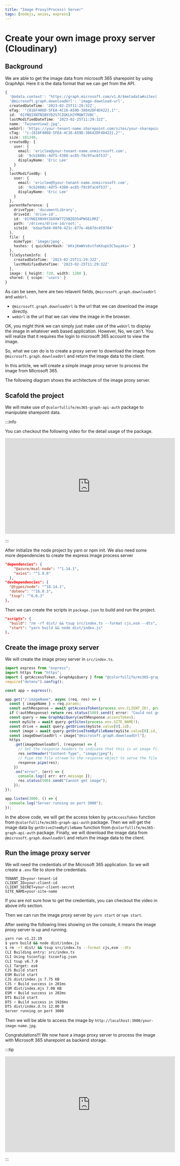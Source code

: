 ```yaml
---
title: "Image Proxy(Process) Server"
tags: [nodejs, axios, express]
---
```



# Create your own image proxy server (Cloudinary)

## Background

We are able to get the image data from microsoft 365 sharepoint by using GraphApi.
Here it is the data format that we can get from the API.

```ts
{
  '@odata.context': "https://graph.microsoft.com/v1.0/$metadata#sites('your-tenant-name.sharepoint.com%2Cbdaafbd4-08f0-421c-877e-4b87dc459784%2C22c9a737-a9b6-4279-885e-2231d39a0627')/drives('drive-id')/root/$entity",
  '@microsoft.graph.downloadUrl': 'image-download-url',
  createdDateTime: '2023-02-25T11:29:32Z',
  eTag: '"{816F406D-5FEA-4C16-A59D-38642DF4D422},1"',
  id: '01YNQIXNTNIBXYD2S7CZGKLHJYMQW7JVBC',
  lastModifiedDateTime: '2023-02-25T11:29:32Z',
  name: 'TainanView2.jpg',
  webUrl: 'https://your-tenant-name.sharepoint.com/sites/your-sharepoint-site-name/Shared%20Documents/TainanView2.jpg',
  cTag: '"c:{816F406D-5FEA-4C16-A59D-38642DF4D422},2"',
  size: 101248,
  createdBy: {
    user: {
      email: 'ericlee@your-tenant-name.onmicrosoft.com',
      id: '9cb2608c-4df5-4388-ac85-f8c9fac6f537',
      displayName: 'Eric Lee'
    }
  },
  lastModifiedBy: {
    user: {
      email: 'ericlee@5your-tenant-name.onmicrosoft.com',
      id: '9cb2608c-4df5-4388-ac85-f8c9fac6f537',
      displayName: 'Eric Lee'
    }
  },
  parentReference: {
    driveType: 'documentLibrary',
    driveId: 'drive-id',
    id: '01YNQIXNV6Y2GOVW7725BZO354PWSELRRZ',
    path: '/drives/drive-id/root:',
    siteId: 'bdaafbd4-08f0-421c-877e-4b87dc459784'
  },
  file: {
    mimeType: 'image/jpeg',
    hashes: { quickXorHash: 'HXxjKmWVs6vtfoKXupU3C5wyaks=' }
  },
  fileSystemInfo: {
    createdDateTime: '2023-02-25T11:29:32Z',
    lastModifiedDateTime: '2023-02-25T11:29:32Z'
  },
  image: { height: 720, width: 1280 },
  shared: { scope: 'users' }
}
```

As can be seen, here are two relavent fields, `@microsoft.graph.downloadUrl` and `webUrl`.

- `@microsoft.graph.downloadUrl` is the url that we can download the image directly.
- `webUrl` is the url that we can view the image in the browser.

OK, you might think we can simply just make use of the `webUrl` to display the image in whatever web based application.
However, No, we can't. You will realize that it requires the login to microsoft 365 account to view the image.

So, what we can do is to create a proxy server to download the image from `@microsoft.graph.downloadUrl` and return the image data to the client.

In this article, we will create a simple image proxy server to process the image from Microsoft 365.

The following diagram shows the architecture of the image proxy server.

<Drawio content={drawIo} page={1} zoom={0.5} editable={true} maxHeight={300} />

## Scafold the project

We will make use of `@colorfullife/ms365-graph-api-auth` package to manipulate sharepoint data.

:::info

You can checkout the following video for the detail usage of the package.

<iframe
  width="560"
  height="315"
  src="https://www.youtube.com/embed/sXW3G8gtlWs"
  title="YouTube video player"
  frameborder="0"
  allow="accelerometer; autoplay; clipboard-write; encrypted-media; gyroscope; picture-in-picture; web-share"
  allowfullscreen
></iframe>

:::

After initialize the node project by yarn or npm init.
We also need some more dependencies to create the express image process server

```json
"dependencies": {
    "@azure/msal-node": "^1.14.1",
    "axios": "^1.0.0"
  },
"devDependencies": {
  "@types/node": "^18.14.1",
  "dotenv": "^16.0.3",
  "tsup": "^6.6.3"
},
```

Then we can create the scripts in `package.json` to build and run the project.

```json
"scripts": {
  "build": "rm -rf dist/ && tsup src/index.ts --format cjs,esm --dts",
  "start": "yarn build && node dist/index.js"
},
```

## Create the image proxy server

We will create the image proxy server in `src/index.ts`.

```ts title="src/index.ts"
import express from "express";
import https from "https";
import { getAccessToken, GraphApiQuery } from "@colorfullife/ms365-graph-api-auth";
require("dotenv").config();

const app = express();

app.get("/:imageName", async (req, res) => {
  const { imageName } = req.params;
  const authResponse = await getAccessToken(process.env.CLIENT_ID!, process.env.CLIENT_SECRET!, process.env.TENANT_ID!);
  if (!authResponse) return res.status(500).send({ error: "Could not get access token" });
  const query = new GraphApiQuery(authResponse.accessToken);
  const mySite = await query.getSites(process.env.SITE_NAME!);
  const drive = await query.getDrives(mySite.value[0].id);
  const image = await query.getDriveItemByFileName(mySite.value[0].id, drive.value[0].id, imageName);
  const imageDownloadUrl = image["@microsoft.graph.downloadUrl"];
  https
    .get(imageDownloadUrl, (response) => {
      // Set the response headers to indicate that this is an image file
      res.setHeader("Content-Type", "image/jpeg");
      // Pipe the file stream to the response object to serve the file as an image
      response.pipe(res);
    })
    .on("error", (err) => {
      console.log({ err: err.message });
      res.status(500).send("Cannot get image");
    });
});

app.listen(3000, () => {
  console.log("Server running on port 3000");
});
```

In the above code, we will get the access token by `getAccessToken` function from `@colorfullife/ms365-graph-api-auth` package.
Then we will get the image data by `getDriveItemByFileName` function from `@colorfullife/ms365-graph-api-auth` package.
Finally, we will download the image data from `@microsoft.graph.downloadUrl` and return the image data to the client.

## Run the image proxy server

We will need the credentials of the Microsoft 365 application.
So we will create a `.env` file to store the credentials.

```env title=".env"
TENANT_ID=your-tenant-id
CLIENT_ID=your-client-id
CLIENT_SECRET=your-client-secret
SITE_NAME=your-site-name
```

If you are not sure how to get the credentials, you can checkout the video in above info section.

Then we can run the image proxy server by `yarn start` or `npm start`.

After seeing the following lines showing on the console, it means the image proxy server is up and running.

```bash
yarn run v1.22.19
$ yarn build && node dist/index.js
$ rm -rf dist/ && tsup src/index.ts --format cjs,esm --dts
CLI Building entry: src/index.ts
CLI Using tsconfig: tsconfig.json
CLI tsup v6.7.0
CLI Target: es6
CJS Build start
ESM Build start
CJS dist/index.js 7.75 KB
CJS ⚡️ Build success in 201ms
ESM dist/index.mjs 7.08 KB
ESM ⚡️ Build success in 202ms
DTS Build start
DTS ⚡️ Build success in 1926ms
DTS dist/index.d.ts 12.00 B
Server running on port 3000
```

Then we will be able to access the image by `http://localhost:3000/your-image-name.jpg`.

Congratulations!!! We now have a image proxy server to process the image with Microsoft 365 sharepoint as backend storage.

:::tip

<iframe
  width="560"
  height="315"
  src="https://www.youtube.com/embed/U-KYurbs_9M"
  title="YouTube video player"
  frameborder="0"
  allow="accelerometer; autoplay; clipboard-write; encrypted-media; gyroscope; picture-in-picture; web-share"
  allowfullscreen
></iframe>

:::
